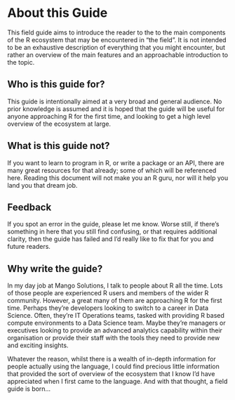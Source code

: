 # About this Guide {#about} 

This field guide aims to introduce the reader to the to the main components of the R ecosystem that may be encountered in “the field”. It is not intended to be an exhaustive description of everything that you might encounter, but rather an overview of the main features and an approachable introduction to the topic.

## Who is this guide for?

This guide is intentionally aimed at a very broad and general audience. No prior knowledge is assumed and it is hoped that the guide will be useful for anyone approaching R for the first time, and looking to get a high level overview of the ecosystem at large.

## What is this guide not?

If you want to learn to program in R, or write a package or an API, there are many great resources for that already; some of which will be referenced here. Reading this document will not make you an R guru, nor will it help you land you that dream job. 

## Feedback

If you spot an error in the guide, please let me know. Worse still, if there’s something in here that you still find confusing, or that requires additional clarity, then the guide has failed and I’d really like to fix that for you and future readers.

## Why write the guide?

In my day job at Mango Solutions, I talk to people about R all the time. Lots of those people are experienced R users and members of the wider R community. However, a great many of them are approaching R for the first time. Perhaps they’re developers looking to switch to a career in Data Science. Often, they’re IT Operations teams, tasked with providing R based compute environments to a Data Science team. Maybe they’re managers or executives looking to provide an advanced analytics capability within their organisation or provide their staff with the tools they need to provide new and exciting insights. 

Whatever the reason, whilst there is a wealth of in-depth information for people actually using the language, I could find precious little information that provided the sort of overview of the ecosystem that I know I’d have appreciated when I first came to the language. And with that thought, a field guide is born…
